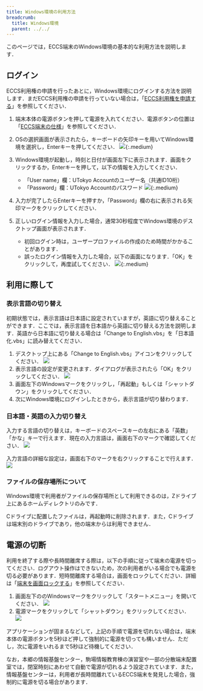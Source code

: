 ```yaml
---
title: Windows環境の利用方法
breadcrumb:
  title: Windows環境
  parent: ../../
---
```



<WwweccEol systemName="ECCS端末"/>

このページでは，ECCS端末のWindows環境の基本的な利用方法を説明します．

## ログイン

ECCS利用権の申請を行ったあとに，Windows環境にログインする方法を説明します．まだECCS利用権の申請を行っていない場合は，「[ECCS利用権を申請する](../right-application/)」を参照してください．

1. 端末本体の電源ボタンを押して電源を入れてください．電源ボタンの位置は「[ECCS端末の仕様](../spec/)」を参照してください．
2. OSの選択画面が表示されたら，キーボードの矢印キーを用いてWindows環境を選択し，Enterキーを押してください．
   ![](refind-windows.jpg){:.medium}
3. Windows環境が起動し，時刻と日付が画面左下に表示されます．画面をクリックするか，Enterキーを押して，以下の情報を入力してください．
   - 「User name」欄：UTokyo Accountのユーザー名（共通ID10桁）
   - 「Password」欄：UTokyo Accountのパスワード
   ![](login.jpg){:.medium}

4. 入力が完了したらEnterキーを押すか，「Password」欄の右に表示される矢印マークをクリックしてください．
5. 正しいログイン情報を入力した場合，通常30秒程度でWindows環境のデスクトップ画面が表示されます．
   - 初回ログイン時は，ユーザープロファイルの作成のため時間がかかることがあります．
   - 誤ったログイン情報を入力した場合，以下の画面になります．「OK」をクリックして，再度試してください．
     ![](login-incorrect.jpg){:.medium}

## 利用に際して

### 表示言語の切り替え

初期状態では，表示言語は日本語に設定されていますが，英語に切り替えることができます．ここでは，表示言語を日本語から英語に切り替える方法を説明します．英語から日本語に切り替える場合は「Change to English.vbs」を「日本語化.vbs」に読み替えてください．

1. デスクトップ上にある「Change to English.vbs」アイコンをクリックしてください．
   ![](change-to-english.png)
2. 表示言語の設定が変更されます．ダイアログが表示されたら「OK」をクリックしてください．
   ![](change-language-dialog.png)
3. 画面左下のWindowsマークをクリックし，「再起動」もしくは「シャットダウン」をクリックしてください．
4. 次にWindows環境にログインしたときから，表示言語が切り替わります．

### 日本語・英語の入力切り替え

入力する言語の切り替えは，キーボードのスペースキーの左右にある「英数」「かな」キーで行えます．現在の入力言語は，画面右下のマークで確認してください．
![](input-icon.png)

入力言語の詳細な設定は，画面右下のマークを右クリックすることで行えます．
![](input-menu.png)

### ファイルの保存場所について

Windows環境で利用者がファイルの保存場所として利用できるのは，Zドライブ上にあるホームディレクトリのみです．

Cドライブに配置したファイルは，再起動時に削除されます．また，Cドライブは端末別のドライブであり，他の端末からは利用できません．

## 電源の切断

利用を終了する際や長時間離席する際は，以下の手順に従って端末の電源を切ってください．ログアウト操作はできないため，次の利用者がいる場合でも電源を切る必要があります．短時間離席する場合は，画面をロックしてください．詳細は「[端末を画面ロックする](/eccs/misc/lock)」を参照してください．

1. 画面左下ののWindowsマークをクリックして「スタートメニュー」を開いてください．
   ![](start-menu.png)
2. 電源マークをクリックして「シャットダウン」をクリックしてください．
   ![](shutdown.png)

アプリケーションが固まるなどして，上記の手順で電源を切れない場合は，端末本体の電源ボタンを5秒ほど押して強制的に電源を切っても構いません．ただし，次に電源をいれるまで5秒ほど待機してください．

なお，本郷の情報基盤センター，駒場情報教育棟の演習室や一部の分散端末配置室では，閉室時刻にあわせて自動で電源が切れるよう設定されています．また，情報基盤センターは，利用者が長時間離れているECCS端末を発見した場合，強制的に電源を切る場合があります．